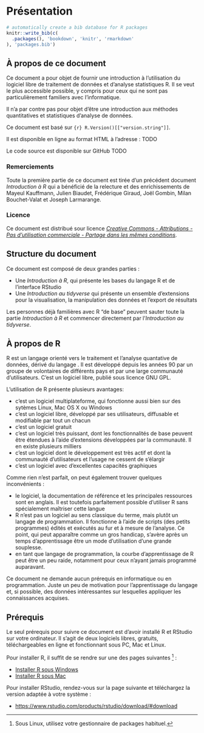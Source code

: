 # Présentation

```r
# automatically create a bib database for R packages
knitr::write_bib(c(
  .packages(), 'bookdown', 'knitr', 'rmarkdown'
), 'packages.bib')
```


## À propos de ce document

Ce document a pour objet de fournir une introduction à l'utilisation
du logiciel libre de traitement de données et d'analyse statistiques R.
Il se veut le plus accessible possible, y compris pour ceux qui ne
sont pas particulièrement familiers avec l'informatique.

Il n'a par contre pas pour objet d'être une introduction aux méthodes 
quantitatives et statistiques d'analyse de données.

Ce document est basé sur `{r} R.Version()[["version.string"]]`.

Il est disponible en ligne au format HTML à l'adresse : TODO

Le code source est disponible sur GitHub TODO

### Remerciements

Toute la première partie de ce document est tirée d'un précédent document *Introduction à R* qui a bénéficié de la relecture et des enrichissements de Mayeul Kauffmann, Julien Biaudet, Frédérique Giraud, Joël Gombin, Milan Bouchet-Valat et Joseph Larmarange.


### Licence

Ce document est distribué sour licence [*Creative Commons - Attributions - Pas d'utilisation commerciale - Partage dans les mêmes conditions*](https://creativecommons.org/licenses/by-nc-sa/3.0/fr/).

## Structure du document

Ce document est composé de deux grandes parties :

- Une *Introduction à R*, qui présente les bases du langage R et de l'interface RStudio
- Une *Introduction au tidyverse* qui présente un ensemble d'extensions pour la visualisation, la manipulation des données et l'export de résultats

Les personnes déjà familières avec R "de base" peuvent sauter toute la partie *Introduction à R* et commencer directement par l'*Introduction au tidyverse*.

## À propos de R

R est un langage orienté vers le traitement et l'analyse quantative de données, dérivé du langage \textsf{S}. Il est développé depuis les années 90 par un groupe de volontaires de différents pays et par une large communauté d'utilisateurs. C'est un
logiciel libre, publié sous licence GNU GPL.

L'utilisation de R présente plusieurs avantages:

- c'est un logiciel multiplateforme, qui fonctionne aussi bien sur
  des sytèmes Linux, Mac OS X ou Windows
- c'est un logiciel libre, développé par ses utilisateurs, diffusable et
  modifiable par tout un chacun
- c'est un logiciel gratuit
- c'est un logiciel très puissant, dont les fonctionnalités de base peuvent être étendues à l'aide d'extensions développées par la communauté. Il en existe plusieurs milliers
- c'est un logiciel dont le développement est très actif et dont la communauté d'utilisateurs et l'usage ne cessent de s'élargir
- c'est un logiciel avec d'excellentes capacités graphiques

Comme rien n'est parfait, on peut également trouver quelques inconvénients :

- le logiciel, la documentation de référence et les principales
  ressources sont en anglais. Il est toutefois parfaitement possible
  d'utiliser R sans spécialement maîtriser cette langue
- R n'est pas un logiciel au sens classique du terme, mais plutôt un langage de programmation. Il fonctionne à l'aide de scripts (des petits programmes) édités et exécutés au fur et à mesure de l'analyse. Ce point, qui peut apparaître comme un gros handicap, s'avère après un temps d'apprentissage être un mode d'utilisation d'une grande souplesse.
- en tant que langage de programmation, la courbe d'apprentissage de R peut être un peu raide, notamment pour ceux n'ayant jamais programmé auparavant.

Ce document ne demande aucun prérequis en informatique ou en programmation. Juste un peu de motivation pour l'apprentissage du langage et, si possible, des données intéressantes sur lesquelles appliquer les connaissances acquises.



## Prérequis

Le seul prérequis pour suivre ce document est d'avoir installé R et RStudio sur votre ordinateur. Il s'agit de deux logiciels libres, gratuits, téléchargeables en ligne et fonctionnant sous PC, Mac et Linux.

Pour installer R, il suffit de se rendre sur une des pages suivantes ^[Sous Linux, utilisez votre gestionnaire de packages habituel.] :

- [Installer R sous Windows](https://cloud.r-project.org/bin/windows/base/)
- [Installer R sous Mac](https://cloud.r-project.org/bin/macosx/)

Pour installer RStudio, rendez-vous sur la page suivante et téléchargez la version adaptée à votre système :

- [https://www.rstudio.com/products/rstudio/download/#download](https://www.rstudio.com/products/rstudio/download/#download)

